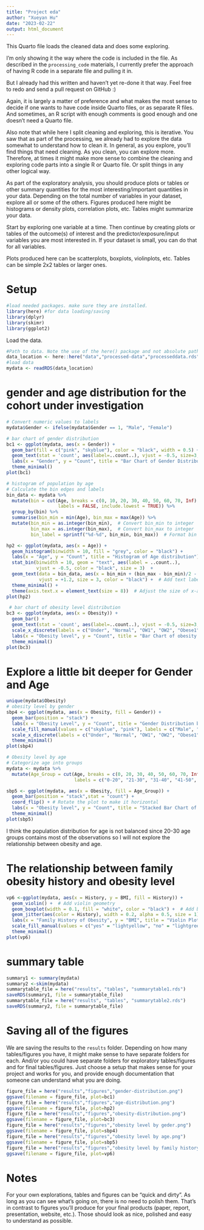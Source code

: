 ```yaml
---
title: "Project eda"
author: "Xueyan Hu"
date: "2023-02-22"
output: html_document
---
```


  
  
This Quarto file loads the cleaned data and does some exploring.

I'm only showing it the way where the code is included in the file. 
As described in the `processing_code` materials, I currently prefer the approach of having R code in a separate file and pulling it in.

But I already had this written and haven't yet re-done it that way. Feel free to redo and send a pull request on GitHub :)

Again, it is largely a matter of preference and what makes the most sense to decide if one wants to have code inside Quarto files, or as separate R files.
And sometimes, an R script with enough comments is good enough and one doesn't need a Quarto file.

Also note that while here I split cleaning and exploring, this is iterative. You saw that as part of the processing, we already had to explore the data somewhat to understand how to clean it. In general, as you explore, you'll find things that need cleaning. As you clean, you can explore more. Therefore, at times it might make more sense to combine the cleaning and exploring code parts into a single R or Quarto file. Or split things in any other logical way.

As part of the exploratory analysis, you should produce plots or tables or other summary quantities for the most interesting/important quantities in your data. Depending on the total number of variables in your dataset, explore all or some of the others. Figures produced here might be histograms or density plots, correlation plots, etc. Tables might summarize your data.

Start by exploring one variable at a time. Then continue by creating plots or tables of the outcome(s) of interest and the predictor/exposure/input variables you are most interested in. If your dataset is small, you can do that for all variables. 

Plots produced here can be scatterplots, boxplots, violinplots, etc. Tables can be simple 2x2 tables or larger ones.

# Setup

```r
#load needed packages. make sure they are installed.
library(here) #for data loading/saving
library(dplyr)
library(skimr)
library(ggplot2)
```


Load the data.

```r
#Path to data. Note the use of the here() package and not absolute paths
data_location <- here::here("data","processed-data","processeddata.rds")
#load data
mydata <- readRDS(data_location)
```

# gender and age distribution for the cohort under investigation

```r
# Convert numeric values to labels
mydata$Gender <- ifelse(mydata$Gender == 1, "Male", "Female")

# bar chart of gender distribution
bc1 <- ggplot(mydata, aes(x = Gender)) +
  geom_bar(fill = c("pink", "skyblue"), color = "black", width = 0.5) +
  geom_text(stat = 'count', aes(label=..count..), vjust = -0.5, size=3, color="black") +
  labs(x = "Gender", y = "Count", title = "Bar Chart of Gender Distribution") +
  theme_minimal()
plot(bc1)

# histogram of population by age
# Calculate the bin edges and labels
bin_data <- mydata %>%
  mutate(bin = cut(Age, breaks = c(0, 10, 20, 30, 40, 50, 60, 70, Inf), 
                   labels = FALSE, include.lowest = TRUE)) %>%
  group_by(bin) %>%
  summarise(bin_min = min(Age), bin_max = max(Age)) %>%
  mutate(bin_min = as.integer(bin_min),  # Convert bin_min to integer
         bin_max = as.integer(bin_max),  # Convert bin_max to integer
         bin_label = sprintf("%d-%d", bin_min, bin_max))  # Format bin labels

hp2 <- ggplot(mydata, aes(x = Age)) +
  geom_histogram(binwidth = 10, fill = "grey", color = "black") +
  labs(x = "Age", y = "Count", title = "Histogram of Age distribution") +
  stat_bin(binwidth = 10, geom = "text", aes(label = ..count..),
           vjust = -0.5, color = "black", size = 3)  +
  geom_text(data = bin_data, aes(x = bin_min + (bin_max - bin_min)/2 - 5, y = -5, label = bin_label),
            vjust = +1.2, size = 3, color = "black") +  # Add text labels for bins
  theme_minimal() +
  theme(axis.text.x = element_text(size = 8))  # Adjust the size of x-axis text
plot(hp2)

 # bar chart of obesity level distribution
bc3 <- ggplot(mydata, aes(x = Obesity)) +
  geom_bar() +
  geom_text(stat = 'count', aes(label=..count..), vjust = -0.5, size=3, color="black") +
  scale_x_discrete(labels = c("Under", "Normal", "OW1", "OW2", "Obese1", "Obese2", "Obese3")) +
  labs(x = "Obesity level", y = "Count", title = "Bar Chart of obesity Distribution") +
  theme_minimal()
plot(bc3)
```

# Explore a little bit deeper for Gender and Age

```r
unique(mydata$Obesity)
# obesity level by gender
sbp4 <- ggplot(mydata, aes(x = Obesity, fill = Gender)) +
  geom_bar(position = "stack") +
  labs(x = "Obesity Level", y = "Count", title = "Gender Distribution by Obesity Level") +
  scale_fill_manual(values = c("skyblue", "pink"), labels = c("Male", "Female")) +
  scale_x_discrete(labels = c("Under", "Normal", "OW1", "OW2", "Obese1", "Obese2", "Obese3")) +
  theme_minimal()
plot(sbp4)

# Obesity level by age
# Categorize age into groups
mydata <- mydata %>%
  mutate(Age_Group = cut(Age, breaks = c(0, 20, 30, 40, 50, 60, 70, Inf),
                         labels = c("0-20", "21-30", "31-40", "41-50", "51-60", "61-70", "71+")))

sbp5 <- ggplot(mydata, aes(x = Obesity, fill = Age_Group)) +
  geom_bar(position = "stack",stat = "count") +
  coord_flip() + # Rotate the plot to make it horizontal
  labs(x = "Obesity level", y = "Count", title = "Stacked Bar Chart of Obesity Level by Age") +
  theme_minimal()
plot(sbp5)
```
I think the population distribution for age is not balanced since 20-30 age groups contains most of the observations so I will not explore the relationship between obesity and age.

# The relationship between family obesity history and obesity level

```r
vp6 <-ggplot(mydata, aes(x = History, y = BMI, fill = History)) +
  geom_violin() +  # Add violin geometry
  geom_boxplot(width = 0.1, fill = "white", color = "black") +  # Add boxplot for better visualization
  geom_jitter(aes(color = History), width = 0.2, alpha = 0.5, size = 1) +   # Add jittered scatterplot
  labs(x = "Family History of Obesity", y = "BMI", title = "Violin Plot of BMI by History of Obesity") +
  scale_fill_manual(values = c("yes" = "lightyellow", "no" = "lightgreen")) +  # Define colors
  theme_minimal()
plot(vp6)
```
# summary table

```r
summary1 <- summary(mydata)
summary2 <-skim(mydata)
summarytable_file = here("results", "tables", "summarytable1.rds")
saveRDS(summary1, file = summarytable_file)
summarytable_file = here("results", "tables", "summarytable2.rds")
saveRDS(summary2, file = summarytable_file)
```
# Saving all of the figures

We are saving the results to the `results` folder. Depending on how many tables/figures you have, it might make sense to have separate folders for each. And/or you could have separate folders for exploratory tables/figures and for final tables/figures. Just choose a setup that makes sense for your project and works for you, and provide enough documentation that someone can understand what you are doing.

```r
figure_file = here("results","figures","gender-distribution.png")
ggsave(filename = figure_file, plot=bc1) 
figure_file = here("results","figures","age-distribution.png")
ggsave(filename = figure_file, plot=hp2) 
figure_file = here("results","figures","obesity-distribution.png")
ggsave(filename = figure_file, plot=bc3) 
figure_file = here("results","figures","obesity level by geder.png")
ggsave(filename = figure_file, plot=sbp4) 
figure_file = here("results","figures","obesity level by age.png")
ggsave(filename = figure_file, plot=sbp5)
figure_file = here("results","figures","obesity level by family history.png")
ggsave(filename = figure_file, plot=vp6) 
```

# Notes

For your own explorations, tables and figures can be "quick and dirty". As long as you can see what's going on, there is no need to polish them. That's in contrast to figures you'll produce for your final products (paper, report, presentation, website, etc.). Those should look as nice, polished and easy to understand as possible.


